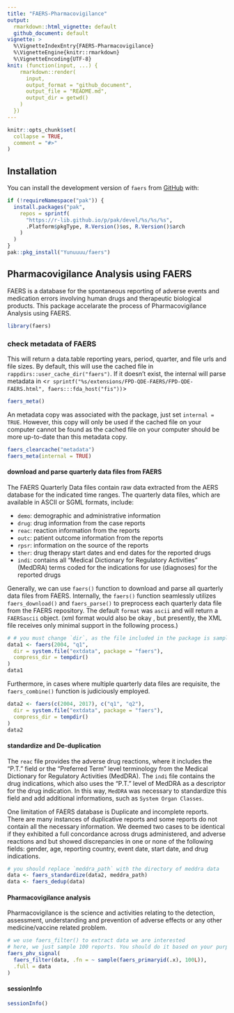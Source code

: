 ```yaml
---
title: "FAERS-Pharmacovigilance"
output: 
  rmarkdown::html_vignette: default
  github_document: default
vignette: >
  %\VignetteIndexEntry{FAERS-Pharmacovigilance}
  %\VignetteEngine{knitr::rmarkdown}
  %\VignetteEncoding{UTF-8}
knit: (function(input, ...) {
    rmarkdown::render(
      input,
      output_format = "github_document",
      output_file = "README.md",
      output_dir = getwd()
    )
  })
---
```


```r
knitr::opts_chunk$set(
  collapse = TRUE,
  comment = "#>"
)
```

## Installation

You can install the development version of `faers` from [GitHub](https://github.com/) with:

```r
if (!requireNamespace("pak")) {
  install.packages("pak",
    repos = sprintf(
      "https://r-lib.github.io/p/pak/devel/%s/%s/%s",
      .Platform$pkgType, R.Version()$os, R.Version()$arch
    )
  )
}
pak::pkg_install("Yunuuuu/faers")
```

## Pharmacovigilance Analysis using FAERS

FAERS is a database for the spontaneous reporting of adverse events and
medication errors involving human drugs and therapeutic biological products.
This package accelarate the process of Pharmacovigilance Analysis using FAERS.

```r
library(faers)
```

### check metadata of FAERS
This will return a data.table reporting years, period, quarter, and file urls
and file sizes. By default, this will use the cached file in
`rappdirs::user_cache_dir("faers")`.  If it doesn't exist, the internal will
parse metadata in <`r sprintf("%s/extensions/FPD-QDE-FAERS/FPD-QDE-FAERS.html",
faers:::fda_host("fis"))`> 
```r
faers_meta()
```

An metadata copy was associated with the package, just set `internal = TRUE`.
However, this copy will only be used if the cached file on your computer cannot
be found as the cached file on your computer should be more up-to-date than this
metadata copy.
```r
faers_clearcache("metadata")
faers_meta(internal = TRUE)
```

#### download and parse quarterly data files from FAERS
The FAERS Quarterly Data files contain raw data extracted from the AERS database
for the indicated time ranges. The quarterly data files, which are available in ASCII or SGML formats, include: 

  - `demo`: demographic and administrative information
  - `drug`: drug information from the case reports
  - `reac`: reaction information from the reports
  - `outc`: patient outcome information from the reports
  - `rpsr`: information on the source of the reports
  - `ther`: drug therapy start dates and end dates for the reported drugs
  - `indi`: contains all "Medical Dictionary for Regulatory Activities" (MedDRA)
terms coded for the indications for use (diagnoses) for the reported drugs

Generally, we can use `faers()` function to download and parse all quarterly
data files from FAERS. Internally, the `faers()` function seamlessly utilizes
`faers_download()` and `faers_parse()` to preprocess each quarterly data file
from the FAERS repository. The
default `format` was `ascii` and will return a `FAERSascii` object. (xml format
would also be okay , but presently, the XML file receives only minimal support
in the following process.)

```r
# # you must change `dir`, as the file included in the package is sampled
data1 <- faers(2004, "q1",
  dir = system.file("extdata", package = "faers"),
  compress_dir = tempdir()
)
data1
```

Furthermore, in cases where multiple quarterly data files are requisite, the
`faers_combine()` function is judiciously employed. 
```r
data2 <- faers(c(2004, 2017), c("q1", "q2"),
  dir = system.file("extdata", package = "faers"),
  compress_dir = tempdir()
)
data2
```

#### standardize and De-duplication
The `reac` file provides the adverse drug reactions, where it includes the
“P.T.” field or the “Preferred Term” level terminology from the Medical
Dictionary for Regulatory Activities (MedDRA). The `indi` file contains the drug
indications, which also uses the “P.T.” level of MedDRA as a descriptor for the
drug indication. In this way, `MedDRA` was necessary to standardize this field
and add additional informations, such as `System Organ Classes`. 

One limitation of FAERS database is Duplicate and incomplete reports. There are
many instances of duplicative reports and some reports do not contain all the
necessary information. We deemed two cases to be identical if they exhibited a
full concordance across drugs administered, and adverse reactions and but showed
discrepancies in one or none of the following fields: gender, age, reporting
country, event date, start date, and drug indications. 

```r
# you should replace `meddra_path` with the directory of meddra data
data <- faers_standardize(data2, meddra_path)
data <- faers_dedup(data)
```

#### Pharmacovigilance analysis
Pharmacovigilance is the science and activities relating to the detection,
assessment, understanding and prevention of adverse effects or any other
medicine/vaccine related problem. 

```r
# we use faers_filter() to extract data we are interested
# here, we just sample 100 reports. You should do it based on your purpose.
faers_phv_signal(
  faers_filter(data, .fn = ~ sample(faers_primaryid(.x), 100L)),
  .full = data
)
```

#### sessionInfo
```r
sessionInfo()
```
